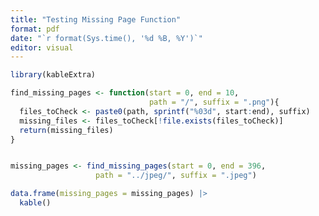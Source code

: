 ```yaml
---
title: "Testing Missing Page Function"
format: pdf
date: "`r format(Sys.time(), '%d %B, %Y')`"
editor: visual
---
```


```r
library(kableExtra)
```

```r
find_missing_pages <- function(start = 0, end = 10, 
                               path = "/", suffix = ".png"){
  files_toCheck <- paste0(path, sprintf("%03d", start:end), suffix)
  missing_files <- files_toCheck[!file.exists(files_toCheck)]
  return(missing_files)
}


missing_pages <- find_missing_pages(start = 0, end = 396,
                   path = "../jpeg/", suffix = ".jpeg") 

data.frame(missing_pages = missing_pages) |> 
  kable()
```
